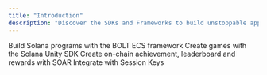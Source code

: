 ```yaml
---
title: "Introduction"
description: "Discover the SDKs and Frameworks to build unstoppable applications"
---
```


<CardGroup cols={2}>
  <Card
    title="BOLT"
    icon="bolt"
    href="/pages/tools/bolt/introduction"
    iconType="duotone"
  >
    Build Solana programs with the BOLT ECS framework
  </Card>
  <Card
    title="Solana Unity SDK"
    icon="unity"
    href="/pages/tools/solana-unity-sdk/overview"
    iconType="duotone"
  >
    Create games with the Solana Unity SDK
  </Card>
  <Card
    title="SOAR"
    icon="rocket"
    href="/pages/tools/open-source-programs/SOAR"
    iconType="duotone"
  >
    Create on-chain achievement, leaderboard and rewards with SOAR
  </Card>
  <Card
    title="Session Keys"
    icon="key"
    href="/pages/tools/session-keys/introduction"
    iconType="duotone"
  >
    Integrate with Session Keys
  </Card>
</CardGroup>
